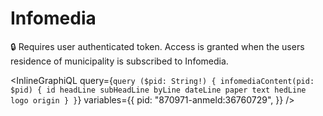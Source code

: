 # Infomedia

🔒 Requires user authenticated token. Access is granted when the users
residence of municipality is subscribed to Infomedia.

<InlineGraphiQL
  query={`query ($pid: String!) {
  infomediaContent(pid: $pid) {
    id
    headLine
    subHeadLine
    byLine
    dateLine
    paper
    text
    hedLine
    logo
    origin
  }
}`}
  variables={{
    pid: "870971-anmeld:36760729",
  }}
/>
